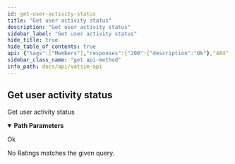 ```yaml
---
id: get-user-activity-status
title: "Get user activity status"
description: "Get user activity status"
sidebar_label: "Get user activity status"
hide_title: true
hide_table_of_contents: true
api: {"tags":["Members"],"responses":{"200":{"description":"Ok"},"404":{"description":"No Ratings matches the given query."}},"description":"Get user activity status","parameters":[{"name":"cid","in":"path","description":"User's CERT ID (CID)","required":true,"schema":{"type":"integer"}}],"method":"get","path":"/members/{cid}/status","servers":[{"url":"https://api.vatsim.net/v2"}],"info":{"title":"VATSIM API","description":"Yes","contact":{"email":"tech@vatsim.net"},"version":"2.0"},"postman":{"name":"Get user activity status","description":{"type":"text/plain"},"url":{"path":["members",":cid","status"],"host":["{{baseUrl}}"],"query":[],"variable":[{"disabled":false,"description":{"content":"(Required) User's CERT ID (CID)","type":"text/plain"},"type":"any","value":"","key":"cid"}]},"method":"GET"}}
sidebar_class_name: "get api-method"
info_path: docs/api/vatsim-api
---
```



## Get user activity status



Get user activity status

<details style={{"marginBottom":"1rem"}} data-collapsed={false} open={true}><summary style={{}}><strong>Path Parameters</strong></summary><div><ul><ParamsItem className={"paramsItem"} param={{"name":"cid","in":"path","description":"User's CERT ID (CID)","required":true,"schema":{"type":"integer"}}}></ParamsItem></ul></div></details><div><ApiTabs><TabItem label={"200"} value={"200"}><div>

Ok

</div><div></div></TabItem><TabItem label={"404"} value={"404"}><div>

No Ratings matches the given query.

</div><div></div></TabItem></ApiTabs></div>
      